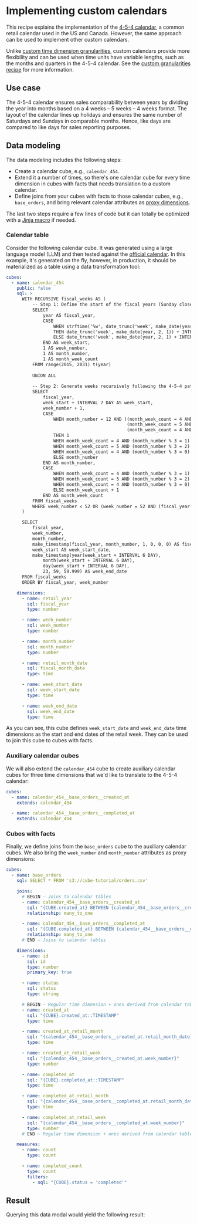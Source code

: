 # Implementing custom calendars

This recipe explains the implementation of the [4-5-4 calendar][link-454], a common
retail calendar used in the US and Canada. However, the same approach can be used
to implement other custom calendars.

Unlike [custom time dimension granularities][ref-custom-granularities], custom
calendars provide more flexibility and can be used when time units have variable
lengths, such as the months and quarters in the 4-5-4 calendar. See the [custom
granularities recipe][ref-custom-granularities-recipe] for more information.

## Use case

The 4-5-4 calendar ensures sales comparability between years by dividing the year
into months based on a 4 weeks – 5 weeks – 4 weeks format. The layout of the calendar
lines up holidays and ensures the same number of Saturdays and Sundays in comparable
months. Hence, like days are compared to like days for sales reporting purposes.

## Data modeling

The data modeling includes the following steps:

* Create a calendar cube, e.g., `calendar_454`.
* Extend it a number of times, so there's one calendar cube for every time dimension
in cubes with facts that needs translation to a custom calendar.
* Define joins from your cubes with facts to those calendar cubes, e.g., `base_orders`,
and bring relevant calendar attributes as [proxy dimensions][ref-proxy-dimensions].

The last two steps require a few lines of code but it can totally be optimized with
a [Jinja macro][ref-jinja-macro] if needed.

### Calendar table

Consider the following calendar cube. It was generated using a large language model
(LLM) and then tested against the [official calendar][link-454-official-calendar].
In this example, it's generated on the fly, however, in production, it should be
materialized as a table using a data transformation tool:

```yaml
cubes:
  - name: calendar_454
    public: false
    sql: >
      WITH RECURSIVE fiscal_weeks AS (
          -- Step 1: Define the start of the fiscal years (Sunday closest to Feb 1st)
          SELECT 
              year AS fiscal_year, 
              CASE 
                  WHEN strftime('%w', date_trunc('week', make_date(year, 2, 1)))::INTEGER <= 3 
                  THEN date_trunc('week', make_date(year, 2, 1)) + INTERVAL 6 DAY 
                  ELSE date_trunc('week', make_date(year, 2, 1) + INTERVAL 7 DAY) + INTERVAL 7 DAY
              END AS week_start,
              1 AS week_number,
              1 AS month_number,
              1 AS month_week_count
          FROM range(2015, 2031) t(year)
          
          UNION ALL
          
          -- Step 2: Generate weeks recursively following the 4-5-4 pattern
          SELECT 
              fiscal_year,
              week_start + INTERVAL 7 DAY AS week_start,
              week_number + 1,
              CASE 
                  WHEN month_number = 12 AND ((month_week_count = 4 AND month_number % 3 = 1) OR 
                                              (month_week_count = 5 AND month_number % 3 = 2) OR 
                                              (month_week_count = 4 AND month_number % 3 = 0)) 
                  THEN 1 
                  WHEN month_week_count = 4 AND (month_number % 3 = 1) THEN month_number + 1
                  WHEN month_week_count = 5 AND (month_number % 3 = 2) THEN month_number + 1
                  WHEN month_week_count = 4 AND (month_number % 3 = 0) THEN month_number + 1
                  ELSE month_number
              END AS month_number,
              CASE 
                  WHEN month_week_count = 4 AND (month_number % 3 = 1) THEN 1
                  WHEN month_week_count = 5 AND (month_number % 3 = 2) THEN 1
                  WHEN month_week_count = 4 AND (month_number % 3 = 0) THEN 1
                  ELSE month_week_count + 1
              END AS month_week_count
          FROM fiscal_weeks
          WHERE week_number < 52 OR (week_number = 52 AND (fiscal_year % 5 = 2)) -- Account for 53rd week
      )

      SELECT 
          fiscal_year,
          week_number,
          month_number,
          make_timestamp(fiscal_year, month_number, 1, 0, 0, 0) AS fiscal_month_date,
          week_start AS week_start_date,
          make_timestamp(year(week_start + INTERVAL 6 DAY), 
              month(week_start + INTERVAL 6 DAY), 
              day(week_start + INTERVAL 6 DAY), 
              23, 59, 59.999) AS week_end_date
      FROM fiscal_weeks
      ORDER BY fiscal_year, week_number

    dimensions:
      - name: retail_year
        sql: fiscal_year
        type: number

      - name: week_number
        sql: week_number
        type: number

      - name: month_number
        sql: month_number
        type: number

      - name: retail_month_date
        sql: fiscal_month_date
        type: time

      - name: week_start_date
        sql: week_start_date
        type: time

      - name: week_end_date
        sql: week_end_date
        type: time
```

As you can see, this cube defines `week_start_date` and `week_end_date` time dimensions
as the start and end dates of the retail week. They can be used to join this cube to
cubes with facts.

### Auxiliary calendar cubes

We will also extend the `calendar_454` cube to create auxiliary calendar cubes for
three time dimensions that we'd like to translate to the 4-5-4 calendar:

```yaml
cubes:
  - name: calendar_454__base_orders__created_at
    extends: calendar_454

  - name: calendar_454__base_orders__completed_at
    extends: calendar_454
```

### Cubes with facts

Finally, we define joins from the `base_orders` cube to the auxiliary calendar cubes.
We also bring the `week_number` and `month_number` attributes as proxy dimensions:

```yaml
cubes:
  - name: base_orders
    sql: SELECT * FROM 's3://cube-tutorial/orders.csv'

    joins:
      # BEGIN — Joins to calendar tables
      - name: calendar_454__base_orders__created_at
        sql: "{CUBE.created_at} BETWEEN {calendar_454__base_orders__created_at.week_start_date} AND {calendar_454__base_orders__created_at.week_end_date}"
        relationship: many_to_one

      - name: calendar_454__base_orders__completed_at
        sql: "{CUBE.completed_at} BETWEEN {calendar_454__base_orders__completed_at.week_start_date} AND {calendar_454__base_orders__completed_at.week_end_date}"
        relationship: many_to_one
      # END — Joins to calendar tables

    dimensions:
      - name: id
        sql: id
        type: number
        primary_key: true

      - name: status
        sql: status
        type: string

      # BEGIN — Regular time dimension + ones derived from calendar table
      - name: created_at
        sql: "{CUBE}.created_at::TIMESTAMP"
        type: time

      - name: created_at_retail_month
        sql: "{calendar_454__base_orders__created_at.retail_month_date}"
        type: time

      - name: created_at_retail_week
        sql: "{calendar_454__base_orders__created_at.week_number}"
        type: number

      - name: completed_at
        sql: "{CUBE}.completed_at::TIMESTAMP"
        type: time

      - name: completed_at_retail_month
        sql: "{calendar_454__base_orders__completed_at.retail_month_date}"
        type: time

      - name: completed_at_retail_week
        sql: "{calendar_454__base_orders__completed_at.week_number}"
        type: number
      # END — Regular time dimension + ones derived from calendar table

    measures:
      - name: count
        type: count

      - name: completed_count
        type: count
        filters:
          - sql: "{CUBE}.status = 'completed'"
```

## Result

Querying this data modal would yield the following result:

<Screenshot src="https://ucarecdn.com/7d7d981c-8ed8-4438-865e-cbcda01c81d8/"/>


[link-454]: https://nrf.com/resources/4-5-4-calendar
[link-454-official-calendar]: https://2fb5c46100c1b71985e2-011e70369171d43105aff38e48482379.ssl.cf1.rackcdn.com/4-5-4%20calendar/3-Year-Calendar-5-27.pdf
[ref-custom-granularities]: /product/data-modeling/reference/dimensions#granularities
[ref-custom-granularities-recipe]: /product/data-modeling/recipes/custom-granularity
[ref-proxy-dimensions]: /product/data-modeling/concepts/calculated-members#proxy-dimensions
[ref-jinja-macro]: /product/data-modeling/dynamic/jinja#macros